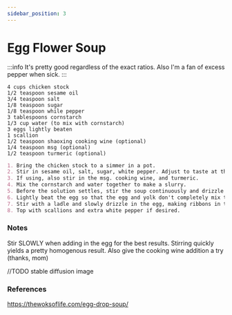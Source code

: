 ```yaml
---
sidebar_position: 3
---
```


# Egg Flower Soup

:::info
It's pretty good regardless of the exact ratios. Also I\'m a fan of excess pepper when sick.
:::

```mdx title="Ingredients"
4 cups chicken stock
1/2 teaspoon sesame oil
3/4 teaspoon salt
1/8 teaspoon sugar
1/8 teaspoon while pepper
3 tablespoons cornstarch
1/3 cup water (to mix with cornstarch)
3 eggs lightly beaten
1 scallion
1/2 teaspoon shaoxing cooking wine (optional)
1/4 teaspoon msg (optional)
1/2 teaspoon turmeric (optional)
```

```md title="Instructions"
1. Bring the chicken stock to a simmer in a pot.
2. Stir in sesame oil, salt, sugar, white pepper. Adjust to taste at this point.
3. If using, also stir in the msg. cooking wine, and turmeric.
4. Mix the cornstarch and water together to make a slurry.
5. Before the solution settles, stir the soup continuously and drizzle in the slurry until the soup is the desired thickness.
6. Lightly beat the egg so that the egg and yolk don't completely mix together.
7. Stir with a ladle and slowly drizzle in the egg, making ribbons in the soup. 
8. Top with scallions and extra white pepper if desired.
```

### Notes
Stir SLOWLY when adding in the egg for the best results. Stirring quickly yields a pretty homogenous result. 
Also give the cooking wine addition a try (thanks, mom)

//TODO stable diffusion image

### References
https://thewoksoflife.com/egg-drop-soup/

